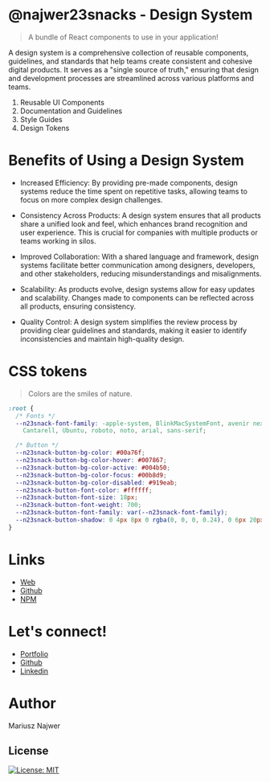 
<Meta title="Doc" />

# @najwer23snacks - Design System

> A bundle of React components to use in your application!

A design system is a comprehensive collection of reusable components, guidelines, and standards that help teams create consistent and cohesive digital products. It serves as a "single source of truth," ensuring that design and development processes are streamlined across various platforms and teams.

1. Reusable UI Components
2. Documentation and Guidelines
3. Style Guides
4. Design Tokens

# Benefits of Using a Design System

- Increased Efficiency: By providing pre-made components, design systems reduce the time spent on repetitive tasks, allowing teams to focus on more complex design challenges.

- Consistency Across Products: A design system ensures that all products share a unified look and feel, which enhances brand recognition and user experience. This is crucial for companies with multiple products or teams working in silos.

- Improved Collaboration: With a shared language and framework, design systems facilitate better communication among designers, developers, and other stakeholders, reducing misunderstandings and misalignments.

- Scalability: As products evolve, design systems allow for easy updates and scalability. Changes made to components can be reflected across all products, ensuring consistency.

- Quality Control: A design system simplifies the review process by providing clear guidelines and standards, making it easier to identify inconsistencies and maintain high-quality design.

# CSS tokens

> Colors are the smiles of nature.

```css
:root {
  /* Fonts */
  --n23snack-font-family: -apple-system, BlinkMacSystemFont, avenir next, avenir, segoe ui, helvetica neue, helvetica,
    Cantarell, Ubuntu, roboto, noto, arial, sans-serif;

  /* Button */
  --n23snack-button-bg-color: #00a76f;
  --n23snack-button-bg-color-hover: #007867;
  --n23snack-button-bg-color-active: #004b50;
  --n23snack-button-bg-color-focus: #00b8d9;
  --n23snack-button-bg-color-disabled: #919eab;
  --n23snack-button-font-color: #ffffff;
  --n23snack-button-font-size: 18px;
  --n23snack-button-font-weight: 700;
  --n23snack-button-font-family: var(--n23snack-font-family);
  --n23snack-button-shadow: 0 4px 8px 0 rgba(0, 0, 0, 0.24), 0 6px 20px 0 rgba(0, 0, 0, 0.19);
}
```

# Links

- [Web](https://najwer23.github.io/najwer23snacks)
- [Github](https://github.com/najwer23/najwer23snacks)
- [NPM](https://www.npmjs.com/search?q=najwer23snacks)

# Let's connect!

- [Portfolio](https://najwer23.github.io/)
- [Github](https://github.com/najwer23)
- [Linkedin](https://www.linkedin.com/in/najwer23/)

# Author

Mariusz Najwer

## License

[![License: MIT](https://img.shields.io/badge/License-MIT-yellow.svg)](https://opensource.org/licenses/MIT)
